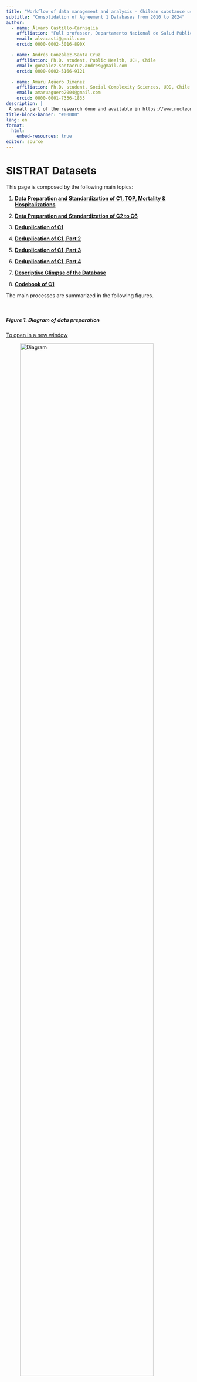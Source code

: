 ```yaml
---
title: "Workflow of data management and analysis - Chilean substance use treatment administrative data"
subtitle: "Consolidation of Agreement 1 Databases from 2010 to 2024"
author:
  - name: Álvaro Castillo-Carniglia
    affiliation: "Full professor, Departamento Nacional de Salud Pública, Facultad de Medicina, Universidad San Sebastián y Núcleo Milenio para la Evaluación y Análisis de Políticas de Drogas"
    email: alvacasti@gmail.com
    orcid: 0000-0002-3016-890X

  - name: Andrés González-Santa Cruz
    affiliation: Ph.D. student, Public Health, UCH, Chile
    email: gonzalez.santacruz.andres@gmail.com
    orcid: 0000-0002-5166-9121

  - name: Amaru Agüero Jiménez
    affiliation: Ph.D. student, Social Complexity Sciences, UDD, Chile
    email: amaruaguero2004@gmail.com
    orcid: 0000-0001-7336-1833
description: |
 A small part of the research done and available in https://www.nucleondp.cl/ 
title-block-banner: "#00000"
lang: en
format: 
  html:
    embed-resources: true
editor: source
---
```


# SISTRAT Datasets

This page is composed by the following main topics:


1.  [**Data Preparation and Standardization of C1, TOP, Mortality & Hospitalizations**](import_c1_top_data_adm_25.html)

2.  [**Data Preparation and Standardization of C2 to C6**](import_c2_c6_data_adm_25.html)

3. [**Deduplication of C1**](Duplicates_25.html)

4. [**Deduplication of C1, Part 2**](Duplicates_25_2.html)

5. [**Deduplication of C1, Part 3**](Duplicates_25_3.html)

6. [**Deduplication of C1, Part 4**](Duplicates_25_4.html)

7. [**Descriptive Glimpse of the Database**](prediction1.html)

8. [**Codebook of C1**](codebook_25.html)

The main processes are summarized in the following figures.

<br>

##### Figure 1. Diagram of data preparation

<a href="https://fondecytacc.github.io/SUD_health_Chile.github.io/Figures/RUT_Administraci%C3%B3n.svg" target="_blank">To open in a new window</a>

<img src="https://fondecytacc.github.io/SUD_health_Chile.github.io/Figures/RUT_Administraci%C3%B3n.svg" alt="Diagram" style="width: 85%; height: auto; display: block; margin: 0 auto;">


##### Figure 2. STROBE Diagram

